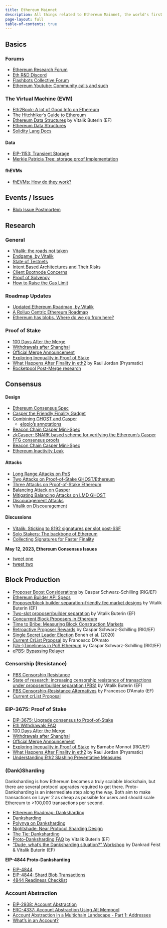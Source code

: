 ```yaml
---
title: Ethereum Mainnet
description: All things related to Ethereum Mainnet, the world's first Turing-Complete distributed state machine
page-layout: full
table-of-contents: true
---
```


## Basics

### Forums 

- [Ethereum Research Forum](https://ethresear.ch/)
- [Eth R&D Discord](https://discord.com/invite/qGpsxSA)
- [Flashbots Collective Forum](https://collective.flashbots.net/)
- [Ethereum Youtube: Community calls and such](https://www.youtube.com/@EthereumProtocol/videos)

### The Virtual Machine (EVM)

- [Eth2Book: A lot of Good Info on Ethereum](https://eth2book.info/)
- [The Hitchhiker's Guide to Ethereum](https://members.delphidigital.io/reports/the-hitchhikers-guide-to-ethereum/)
- [Ethereum Data Structures](https://arxiv.org/pdf/2108.05513.pdf) by Vitalik Buterin (EF)
- [Ethereum Data Structures](https://arxiv.org/pdf/2108.05513.pdf)
- [Solidity Lang Docs](https://docs.soliditylang.org/en/v0.8.21/)

#### **Data**

- [EIP-1153: Transient Storage](https://eips.ethereum.org/EIPS/eip-1153)
- [Merkle Patricia Tree: storage proof Implementation](https://github.com/mixbytes/zkllvm-mpt-proofs)

#### **fhEVMs**

- [fhEVMs: How do they work?](https://medium.com/@whaleslee/fhevms-how-do-they-work-c13ea8a4d4c0)



## Events / Issues

- [Blob Issue Postmortem](https://gist.github.com/benhenryhunter/7b7d9c9e3218aad52f75e3647b83a6cc)






## Research

### General

- [Vitalik: the roads not taken](https://vitalik.ca/general/2022/03/29/road.html)
- [Endgame, by Vitalik](https://vitalik.ca/general/2021/12/06/endgame.html)
- [State of Testnets](https://twitter.com/TimBeiko/status/1628819200696516608?s=20)
- [Intent Based Architectures and Their Risks](https://www.paradigm.xyz/2023/06/intents)
- [Client Bootnode Concerns](https://ethresear.ch/t/execution-consensus-client-bootnodes/14588)
- [Proof of Solvency](https://ethresear.ch/t/snarked-merkle-sum-tree-a-practical-proof-of-solvency-protocol-based-on-vitaliks-proposal/14405)
- [How to Raise the Gas Limit](https://www.paradigm.xyz/2024/03/how-to-raise-the-gas-limit-1)

### Roadmap Updates

- [Updated Ethereum Roadmap, by Vitalik](https://twitter.com/VitalikButerin/status/1466411377107558402?s=20)
- [A Rollup Centric Ethereum Roadmap](https://ethereum-magicians.org/t/a-rollup-centric-ethereum-roadmap/4698)
- [Ethereum has blobs. Where do we go from here?](https://vitalik.eth.limo/general/2024/03/28/blobs.html)

### Proof of Stake

- [100 Days After the Merge](https://www.galaxy.com/research/insights/100-days-after-the-merge/)
- [Withdrawals after Shanghai](https://dataalways.substack.com/p/partial-withdrawals-after-the-shanghai)
- [Official Merge Announcement](https://blog.ethereum.org/2022/08/24/mainnet-merge-announcement/)
- [Exploring Inequality in Proof of Stake](https://ethereum.github.io/beaconrunner/notebooks/naiveurn.html)
- [What Happens After Finality in eth2](https://hackmd.io/@prysmaticlabs/finality) by Raul Jordan (Prysmatic)
- [Rocketpool Post-Merge research](https://github.com/rocket-pool/rocketpool-research/tree/master/Post%20Merge)




## Consensus

#### **Design**

- [Ethereum Consensus Spec](https://github.com/ethereum/consensus-specs)
- [Casper the Friendly Finality Gadget](https://arxiv.org/abs/1710.09437)
- [Combining GHOST and Casper](https://arxiv.org/abs/2003.03052)
    - [elopio's annotations](https://elopio.keybase.pub/papers/2020-combining_ghost_and_casper.pdf)
- [Beacon Chain Casper Mini-Spec](https://ethresear.ch/t/beacon-chain-casper-mini-spec/2760/17)
- [zkCasper: SNARK based scheme for verifying the Ethereum's Casper FFG consensus proofs](https://research.polytope.technology/zkcasper)
- [Beacon Chain Casper Mini-Spec](https://ethresear.ch/t/beacon-chain-casper-mini-spec/2760/17)
- [Ethereum Inactivity Leak](https://eth2book.info/capella/part2/incentives/inactivity/)

#### **Attacks**

- [Long Range Attacks on PoS](https://www.youtube.com/watch?v=-uxHoEfxXC4)
- [Two Attacks on Proof-of-Stake GHOST/Ethereum](https://arxiv.org/pdf/2203.01315.pdf)
- [Three Attacks on Proof-of-Stake Ethereum](https://arxiv.org/abs/2110.10086)
- [Balancing Attack on Gasper](https://ethresear.ch/t/a-balancing-attack-on-gasper-the-current-candidate-for-eth2s-beacon-chain/8079)
- [Mitigating Balancing Attacks on LMD GHOST](https://notes.ethereum.org/@vbuterin/lmd_ghost_mitigation)
- [Discouragement Attacks](https://eth2book.info/capella/part2/incentives/rewards/#discouragement-attacks)
- [Vitalik on Discouragement](https://github.com/ethereum/research/blob/master/papers/discouragement/discouragement.pdf)

#### **Discussions**

- [Vitalik: Sticking to 8192 signatures per slot post-SSF](https://ethresear.ch/t/sticking-to-8192-signatures-per-slot-post-ssf-how-and-why/17989)
- [Solo Stakers: The backbone of Ethereum](https://blog.rated.network/blog/solo-stakers)
- [Collecting Signatures for Faster Finality](https://ethresear.ch/t/horn-collecting-signatures-for-faster-finality/14219)

**May 12, 2023, Ethereum Consensus Issues**

- [tweet one](https://twitter.com/potuz1/status/1657031082749861891?s=20)
- [tweet two](https://twitter.com/TaylerUSA/status/1656840323392208899)




## Block Production

- [Proposer Boost Considerations](https://notes.ethereum.org/@casparschwa/H1T0k7b85) by Caspar Schwarz-Schilling (RIG/EF)
- [Ethereum Builder API Specs](https://ethereum.github.io/builder-specs/)
- [Proposer/block builder separation-friendly fee market designs](https://ethresear.ch/t/proposer-block-builder-separation-friendly-fee-market-designs/9725) by Vitalik Buterin (EF)
- [Two-slot proposer/builder separation](https://ethresear.ch/t/two-slot-proposer-builder-separation/10980) by Vitalik Buterin (EF)
- [Concurrent Block Proposers in Ethereum](https://ethresear.ch/t/concurrent-block-proposers-in-ethereum/18777)
- [Time to Bribe: Measuring Block Construction Markets](https://eprint.iacr.org/2023/760.pdf)
- [Retroactive Proposer Rewards](https://notes.ethereum.org/@casparschwa/S1vcyXZL9) by Caspar Schwarz-Schilling (RIG/EF)
- [Single Secret Leader Election](https://eprint.iacr.org/2020/025.pdf) Boneh et al. (2020)
- [Current CrList Proposal](https://notes.ethereum.org/@fradamt/H1ZqdtrBF) by Francesco D'Amato
- [(Un-)Timeliness in PoS Ethereum](https://notes.ethereum.org/@casparschwa/ByHu1XZUq) by Caspar Schwarz-Schilling (RIG/EF)
- [ePBS: Bypassing Relayer](https://hackmd.io/@ttsao/bypassing-relayer)

### Censorship (Resistance)

- [PBS Censorship Resistance](https://notes.ethereum.org/@vbuterin/pbs_censorship_resistance)
- [State of research: increasing censorship resistance of transactions under proposer/builder separation (PBS)](https://notes.ethereum.org/@vbuterin/pbs_censorship_resistance) by Vitalik Buterin (EF)
- [PBS Censorship-Resistance Alternatives](https://notes.ethereum.org/@fradamt/H1TsYRfJc) by Francesco D'Amato (EF)
- [Current crList Proposal](https://notes.ethereum.org/Dh7NaB59TnuUW5545msDJQ)







### EIP-3675: Proof of Stake

- [EIP-3675: Upgrade consensus to Proof-of-Stake](https://eips.ethereum.org/EIPS/eip-3675)
- [Eth Withdrawals FAQ](https://notes.ethereum.org/@launchpad/withdrawals-faq#ETH-Withdrawals-FAQ)
- [100 Days After the Merge](https://www.galaxy.com/research/insights/100-days-after-the-merge/)
- [Withdrawals after Shanghai](https://dataalways.substack.com/p/partial-withdrawals-after-the-shanghai)
- [Official Merge Announcement](https://blog.ethereum.org/2022/08/24/mainnet-merge-announcement/)
- [Exploring Inequality in Proof of Stake](https://ethereum.github.io/beaconrunner/notebooks/naiveurn.html) by Barnabe Monnot (RIG/EF)
- [What Happens After Finality in eth2](https://hackmd.io/@prysmaticlabs/finality) by Raul Jordan (Prysmatic)
- [Understanding Eth2 Slashing Preventative Measures](https://www.bloxstaking.com/blog/ethereum-2-0/understanding-eth2-slashing-preventative-measures/)

### (Dank)Sharding

Danksharding is how Ethereum becomes a truly scalable blockchain, but there are several protocol upgrades required to get there. Proto-Danksharding is an intermediate step along the way. Both aim to make transactions on Layer 2 as cheap as possible for users and should scale Ethereum to >100,000 transactions per second.

- [Ethereum Roadmap: Danksharding](https://ethereum.org/en/roadmap/danksharding/)
- [Danksharding](https://notes.ethereum.org/@dankrad/new_sharding)
- [Polynya on Danksharding](https://polynya.medium.com/danksharding-36dc0c8067fe)
- [Nightshade: Near Protocol Sharding Design](https://near.org/downloads/Nightshade.pdf)
- [The Tie: Danksharding](https://research.thetie.io/danksharding-ethereums-scalability-killer/)
- [Proto-Danksharding FAQ](https://notes.ethereum.org/@vbuterin/proto_danksharding_faq) by Vitalik Buterin (EF)
- [“Dude, what’s the Danksharding situation?” Workshop](https://youtu.be/e9oudTr5BE4) by Dankrad Feist & Vitalik Buterin (EF)

**EIP-4844 Proto-Danksharding**

- [EIP-4844](https://eips.ethereum.org/EIPS/eip-4844)
- [EIP-4844: Shard Blob Transactions](https://eips.ethereum.org/EIPS/eip-4844)
- [4844 Readiness Checklist](https://github.com/ethereum/pm/blob/master/Breakout-Room/4844-readiness-checklist.md#client-implementation-status)

### Account Abstraction

- [EIP-2938: Account Abstraction](https://eips.ethereum.org/EIPS/eip-2938)
- [ERC-4337: Account Abstraction Using Alt Mempool](https://eips.ethereum.org/EIPS/eip-4337)
- [Account Abstraction in a Multichain Landscape - Part 1: Addresses](https://safe.mirror.xyz/4GcGAOFno-suTCjBewiYH4k4yXPDdIukC5woO5Bjc4w)
- [What's in an Account?](https://erc4337.mirror.xyz/vYwclVbG6CR1o8DOCWDj8cFVfFSJ07FhWTDgQ5NQROY)



 


